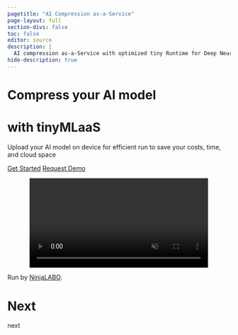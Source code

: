 ```yaml
---
pagetitle: "AI Compression as-a-Service"
page-layout: full
section-divs: false
toc: false
editor: source
description: |
  AI compression as-a-Service with optimized tiny Runtime for Deep Neural Network (DNN)
hide-description: true
---
```


::: {.hero-title}

# [Compress your AI model]{#first-headline}
# with tinyMLaaS

Upload your AI model on device for efficient run to save your costs, time, and cloud space

::: {.hero-buttons}
[Get Started](http://51.15.135.247:8501/){.btn-action-primary .btn-action .btn .btn-success .btn-lg role="button"}
[Request Demo](https://forms.gle/zKjaeEzqoVu7a9vQ8){#btn-guide .btn-action .btn .btn-light .btn-lg role="button"}
:::

:::
<video id="myVideo" autoplay muted playsinline loop controls style="width: 80%; height: auto; display: block; margin: 0 auto;">
  <source src="images/mvp2.mp4" type="video/mp4">
</video>

::: {.hero-content}
Run by [NinjaLABO](https://ninjalabo.ai).

# Next
next
:::